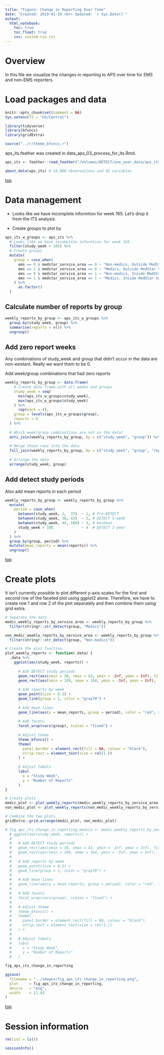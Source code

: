 ```yaml
---
title: "Figure: Change in Reporting Over Time"
date: "Created: 2019-01-29 <br> Updated: `r Sys.Date()`"
output: 
  html_notebook:
    toc: true
    toc_float: true
    css: custom-css.css
---
```


# Overview

In this file we visualize the changes in reporting to APS over time for EMS and non-EMS reporters.


# Load packages and data

```r
knitr::opts_chunk$set(comment = NA)
Sys.setenv(TZ = "US/Central")
```

```r
library(tidyverse)
library(bfuncs)
library(gridExtra)
```

```r
source("../r/theme_bfuncs.r")
```

aps_its.feather was created in data_aps_03_process_for_its.Rmd.

```r
aps_its <- feather::read_feather("/Volumes/DETECT/one_year_data/aps_its.feather")
```

```r
about_data(aps_its) # 18,080 observations and 42 variables
```

[top](#top)










# Data management

* Looks like we have incomplete informtion for week 165. Let's drop it from the ITS analysis.

* Create groups to plot by

```r
aps_its_w_groups <- aps_its %>% 
  # Looks like we have incomplete informtion for week 165
  filter(study_week < 165) %>% 
  # Create groups
  mutate(
    group = case_when(
      ems == 0 & medstar_service_area == 0 ~ "Non-medics, Outside MedStar Service Area",
      ems == 1 & medstar_service_area == 0 ~ "Medics, Outside MedStar Service Area",
      ems == 0 & medstar_service_area == 1 ~ "Non-medics, Inside MedStar Service Area",
      ems == 1 & medstar_service_area == 1 ~ "Medics, Inside MedStar Service Area"
    ) %>% 
      as.factor()
  )
```


## Calculate number of reports by group

```r
weekly_reports_by_group <- aps_its_w_groups %>%
  group_by(study_week, group) %>% 
  summarise(reports = n()) %>% 
  ungroup()
```


## Add zero report weeks

Any combinations of study_week and group that didn't occur in the data are non-existant. Really we want them to be 0.

Add week/group combinations that had zero reports

```r
weekly_reports_by_group <- data.frame(
    # Create data frame with all weeks and groups
    study_week = seq(
      min(aps_its_w_groups$study_week), 
      max(aps_its_w_groups$study_week)
    ) %>% 
      rep(each = 4),
    group = levels(aps_its_w_groups$group),
    reports = 0
  ) %>% 
  
  # Which week/group combinations are not in the data?
  anti_join(weekly_reports_by_group, by = c("study_week", "group")) %>% 
  
  # Merge those rows into the data
  full_join(weekly_reports_by_group, by = c("study_week", "group", "reports")) %>% 
  
  # Arrange the data
  arrange(study_week, group)
```


## Add detect study periods

Also add mean reports in each period

```r
weekly_reports_by_group <- weekly_reports_by_group %>% 
  mutate(
    period = case_when(
      between(study_week, 1,  37)  ~ 1, # Pre-DETECT
      between(study_week, 38, 43)  ~ 2, # DETECT 5-week
      between(study_week, 44, 108) ~ 3, # Washout
      study_week > 108             ~ 4  # DETECT 1-year
    )
  ) %>% 
  group_by(group, period) %>%
  mutate(mean_reports = mean(reports)) %>% 
  ungroup()
```

[top](#top)










# Create plots

It isn't currently possible to plot different y-axis scales for the first and second row of the faceted plot using ggplot2 alone. Therefore, we have to create row 1 and row 2 of the plot separately and then combine them using grid extra.

```r
# Separate the data
medic_weekly_reports_by_service_area <- weekly_reports_by_group %>% 
  filter(stringr::str_detect(group, "Medics"))

non_medic_weekly_reports_by_service_area <- weekly_reports_by_group %>% 
  filter(stringr::str_detect(group, "Non-medics"))
```

```r
# Create the plot function
plot_weekly_reports <- function(.data) {
  .data %>% 
    ggplot(aes(study_week, reports)) +
      
      # Add DETECT study periods
      geom_rect(aes(xmin = 38, xmax = 43, ymin = -Inf, ymax = Inf), fill = "lightyellow") +
      geom_rect(aes(xmin = 109, xmax = 164, ymin = -Inf, ymax = Inf), fill = "lightyellow") +
      
      # Add reports by week
      geom_point(size = 0.2) +
      geom_line(group = 1, color = "gray70") +
    
      # Add mean lines
      geom_line(aes(y = mean_reports, group = period), color = "red", size = 2) +
    
      # Add facets
      facet_wrap(vars(group), scales = "fixed") +
    
      # Adjust theme
      theme_bfuncs() +
      theme(
        panel.border = element_rect(fill = NA, colour = "black"),
        strip.text = element_text(size = rel(1.))
      ) +
      
      # Adjust labels
      labs(
        x = "Study Week", 
        y = "Number of Reports"
      )
}
```

```r
# Create plots
medic_plot <- plot_weekly_reports(medic_weekly_reports_by_service_area)
non_medic_plot <- plot_weekly_reports(non_medic_weekly_reports_by_service_area)
```

```r
# Combine the two plots
gridExtra::grid.arrange(medic_plot, non_medic_plot)
```



```r
# fig_aps_its_change_in_reporting_medics <- medic_weekly_reports_by_service_area %>% 
  # ggplot(aes(study_week, reports)) +
  #   
  #   # Add DETECT study periods
  #   geom_rect(aes(xmin = 38, xmax = 43, ymin = -Inf, ymax = Inf), fill = "lightyellow") +
  #   geom_rect(aes(xmin = 109, xmax = 164, ymin = -Inf, ymax = Inf), fill = "lightyellow") +
  #   
  #   # Add reports by week
  #   geom_point(size = 0.2) +
  #   geom_line(group = 1, color = "gray70") +
  # 
  #   # Add mean lines
  #   geom_line(aes(y = mean_reports, group = period), color = "red", size = 2) +
  # 
  #   # Add facets
  #   facet_wrap(vars(group), scales = "fixed") +
  # 
  #   # Adjust theme
  #   theme_bfuncs() +
  #   theme(
  #     panel.border = element_rect(fill = NA, colour = "black"),
  #     strip.text = element_text(size = rel(1.))
  #   ) +
  #   
  #   # Adjust labels
  #   labs(
  #     x = "Study Week", 
  #     y = "Number of Reports"
  #   )
```

```r
fig_aps_its_change_in_reporting
```

```r
ggsave(
  filename = "../images/fig_aps_its_change_in_reporting.png",
  plot     = fig_aps_its_change_in_reporting,
  device   = "png",
  width    = 11.43
)
```

[top](#top)










# Session information

```r
rm(list = ls())
```

```r
sessionInfo()
```